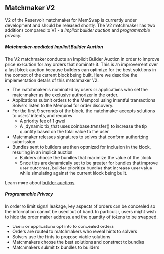 ## Matchmaker V2

V2 of the Reservoir matchmaker for MemSwap is currently under development and should be released shortly. The V2 matchmaker has two additions compared to V1 - a _implicit builder auction_ and _programmable privacy._

##### Matchmaker-mediated Implicit Builder Auction

The V2 matchmaker conducts an Implicit Builder Auction in order to improve price execution for any orders that nominate it. This is an improvement over a last block auction because builders can optimize for the best solutions in the context of the current block being built. Here we describe the implementation details of this matchmaker V2.

- The matchmaker is nominated by users or applications who set the matchmaker as the exclusive authorizer in the order.
- Applications submit orders to the Mempool using intentful transactions Solvers listen to the Mempool for order discovery.
- For the first 9 seconds of the block, the matchmaker accepts solutions to users’ intents, and requires
  - A priority fee of 1 gwei
  - A \_dynamic tip_that uses coinbase.transfer() to increase the tip quantity based on the total value to the user
- Matchmaker releases signatures to solves that conform authorizing submission
- Bundles sent to builders are then optmized for inclusion in the block, resulting in an implicit auction
  - Builders choose the bundles that maximize the value of the block
  - Since tips are dynamically set to be greater for bundles that improve user outcomes, builder prioritize bundles that increase user value while simulating against the current block being built.

Learn more about [builder auctions](/order-flow-auctions/builder-auctions)

##### Programmable Privacy

In order to limit signal leakage, key aspects of orders can be concealed so the information cannot be used out of band. In particular, users might wish to hide the order maker address, and the quantity of tokens to be swapped.

- Users or applications opt into to concealed orders
- Orders are routed to matchmakers who reveal hints to solvers
- Solvers use the hints to propose viable solutions
- Matchmakers choose the best solutions and construct tx bundles
- Matchmakers submit tx bundles to builders
